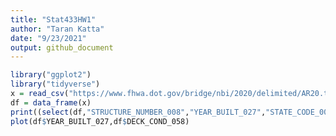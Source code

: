 ```yaml
---
title: "Stat433HW1"
author: "Taran Katta"
date: "9/23/2021"
output: github_document
---
```


```r
library("ggplot2")
library("tidyverse")
x = read_csv("https://www.fhwa.dot.gov/bridge/nbi/2020/delimited/AR20.txt")
df = data_frame(x)
print((select(df,"STRUCTURE_NUMBER_008","YEAR_BUILT_027","STATE_CODE_001","DECK_COND_058","SUPERSTRUCTURE_COND_059","SUBSTRUCTURE_COND_060","CHANNEL_COND_061","CULVERT_COND_062","FEATURES_DESC_006A","RAILINGS_036A")))
plot(df$YEAR_BUILT_027,df$DECK_COND_058)
```


